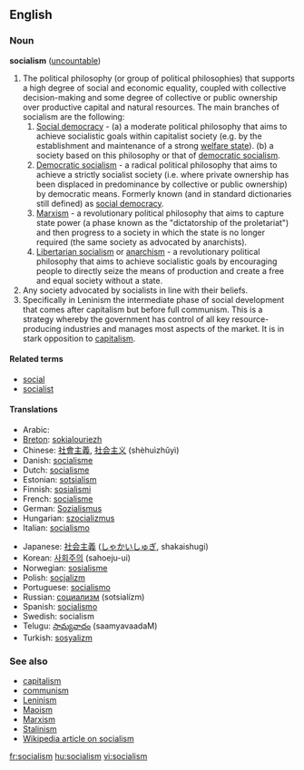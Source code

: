 ==English==
===Noun===
'''socialism''' ([[uncountable]])

#The political philosophy (or group of political philosophies) that supports a high degree of social and economic equality, coupled with collective decision-making and some degree of collective or public ownership over productive capital and natural resources. The main branches of socialism are the following:
##[[Social democracy]] - (a) a moderate political philosophy that aims to achieve socialistic goals within capitalist society (e.g. by the establishment and maintenance of a strong [[welfare state]]). (b) a society based on this philosophy or that of [[democratic socialism]].
##[[Democratic socialism]] - a radical political philosophy that aims to achieve a strictly socialist society (i.e. where private ownership has been displaced in predominance by collective or public ownership) by democratic means. Formerly known (and in standard dictionaries still defined) as [[social democracy]]. 
##[[Marxism]] - a revolutionary political philosophy that aims to capture state power (a phase known as the "dictatorship of the proletariat") and then progress to a society in which the state is no longer required (the same society as advocated by anarchists).
##[[Libertarian socialism]] or [[anarchism]] - a revolutionary political philosophy that aims to achieve socialistic goals by encouraging people to directly seize the means of production and create a free and equal society without a state.
#Any society advocated by socialists in line with their beliefs.
#Specifically in Leninism the intermediate phase of social development that comes after capitalism but before full communism. This is a strategy whereby the government has control of all key resource-producing industries and manages most aspects of the market. It is in stark opposition to [[capitalism]].

====Related terms====
*[[social]]
*[[socialist]]

====Translations====
{{top}}
*Arabic: {{ARchar|[[اشتراكية]]}} {{Unicode|(išterakíya)}} {{f}}
*[[Breton]]: [[sokialouriezh]] {{f}}
*Chinese: [[社會主義]], [[社会主义]] (shèhuìzhǔyì)
*Danish: [[socialisme]]
*Dutch: [[socialisme]] {{n}}
*Estonian: [[sotsialism]]
*Finnish: [[sosialismi]]
*French: [[socialisme]] {{m}}
*German: [[Sozialismus]] {{m}}
*Hungarian: [[szocializmus]]
*Italian: [[socialismo]] {{m}}
{{mid}}
*Japanese: [[社会主義]] ([[しゃかいしゅぎ]], shakaishugi)
*Korean: [[사회주의]] (sahoeju-ui)
*Norwegian: [[sosialisme]]
*Polish: [[socjalizm]] {{m}}
*Portuguese: [[socialismo]] {{m}}
*Russian: [[социализм]] (sotsialízm) {{m}}
*Spanish: [[socialismo]] {{m}}
*Swedish: socialism
*Telugu: [[సామ్యవాదం]] (saamyavaadaM)
*Turkish: [[sosyalizm]]
{{bottom}}

===See also===
*[[capitalism]]
*[[communism]]
*[[Leninism]]
*[[Maoism]]
*[[Marxism]]
*[[Stalinism]]
*[[w:Socialism|Wikipedia article on socialism]]

[[fr:socialism]]
[[hu:socialism]]
[[vi:socialism]]